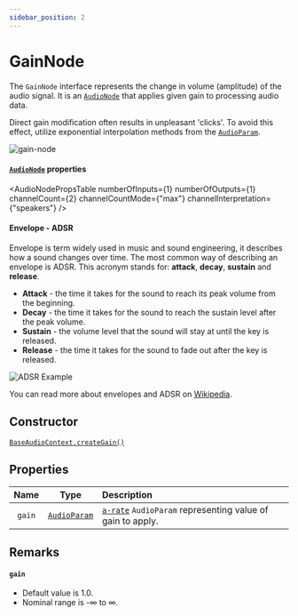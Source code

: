 ```yaml
---
sidebar_position: 2
---
```



# GainNode

The `GainNode` interface represents the change in volume (amplitude) of the audio signal.
It is an [`AudioNode`](/docs/core/audio-node) that applies given gain to processing audio data.

Direct gain modification often results in unpleasant 'clicks'. To avoid this effect, utilize exponential interpolation methods from the [`AudioParam`](/docs/core/audio-param).

![gain-node](/img/gain-node.png)

#### [`AudioNode`](/docs/core/audio-node#read-only-properties) properties

<AudioNodePropsTable numberOfInputs={1} numberOfOutputs={1} channelCount={2} channelCountMode={"max"} channelInterpretation={"speakers"} />

#### Envelope - ADSR

Envelope is term widely used in music and sound engineering, it describes how a sound changes over time.
The most common way of describing an envelope is ADSR. This acronym stands for: **attack**, **decay**, **sustain** and **release**.

- **Attack** - the time it takes for the sound to reach its peak volume from the beginning.
- **Decay** - the time it takes for the sound to reach the sustain level after the peak volume.
- **Sustain** - the volume level that the sound will stay at until the key is released.
- **Release** - the time it takes for the sound to fade out after the key is released.

![ADSR Example](/img/ADSR.svg)

You can read more about envelopes and ADSR on [Wikipedia](<https://en.wikipedia.org/wiki/Envelope_(music)>).

## Constructor

[`BaseAudioContext.createGain()`](/docs/core/base-audio-context#creategain)

## Properties

| Name | Type | Description | |
| :----: | :----: | :-------- | :-: |
| `gain` | [`AudioParam`](/docs/core/audio-param) | [`a-rate`](/docs/core/audio-param#a-rate-vs-k-rate) `AudioParam` representing value of gain to apply. | <ReadOnly />

## Remarks

#### `gain`
- Default value is 1.0.
- Nominal range is -∞ to ∞.
